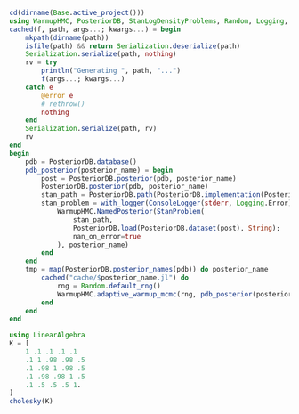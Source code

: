 ```julia
cd(dirname(Base.active_project()))
using WarmupHMC, PosteriorDB, StanLogDensityProblems, Random, Logging, Serialization
cached(f, path, args...; kwargs...) = begin 
    mkpath(dirname(path))
    isfile(path) && return Serialization.deserialize(path)
    Serialization.serialize(path, nothing)
    rv = try
        println("Generating ", path, "...")
        f(args...; kwargs...)
    catch e
        @error e
        # rethrow()
        nothing
    end
    Serialization.serialize(path, rv)
    rv
end
begin 
    pdb = PosteriorDB.database()
    pdb_posterior(posterior_name) = begin
        post = PosteriorDB.posterior(pdb, posterior_name)
        PosteriorDB.posterior(pdb, posterior_name)
        stan_path = PosteriorDB.path(PosteriorDB.implementation(PosteriorDB.model(post), "stan"))
        stan_problem = with_logger(ConsoleLogger(stderr, Logging.Error)) do 
            WarmupHMC.NamedPosterior(StanProblem(
                stan_path, 
                PosteriorDB.load(PosteriorDB.dataset(post), String);
                nan_on_error=true
            ), posterior_name)
        end
    end
    tmp = map(PosteriorDB.posterior_names(pdb)) do posterior_name
        cached("cache/$posterior_name.jl") do 
            rng = Random.default_rng()
            WarmupHMC.adaptive_warmup_mcmc(rng, pdb_posterior(posterior_name))
        end
    end
end
```
```julia
using LinearAlgebra
K = [
    1 .1 .1 .1 .1
    .1 1 .98 .98 .5
    .1 .98 1 .98 .5
    .1 .98 .98 1 .5
    .1 .5 .5 .5 1.
]
cholesky(K)
```